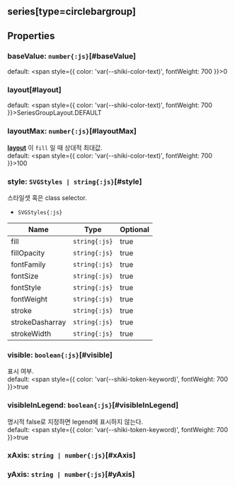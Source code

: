 ## series[type=circlebargroup]

## Properties

### baseValue: `number{:js}`[#baseValue]
default: <span style={{ color: 'var(--shiki-color-text)', fontWeight: 700 }}>0</span>
### layout[#layout]


default: <span style={{ color: 'var(--shiki-color-text)', fontWeight: 700 }}>SeriesGroupLayout.DEFAULT</span>
### layoutMax: `number{:js}`[#layoutMax]
**[layout](#layout)** 이  `fill` 일 때 상대적 최대값.  
default: <span style={{ color: 'var(--shiki-color-text)', fontWeight: 700 }}>100</span>
### style: `SVGStyles | string{:js}`[#style]
스타일셋 혹은 class selector.  
- `SVGStyles{:js}` 

| Name | Type | Optional |  
| ----- | ----- | ----- |  
| fill | `string{:js}` | true |  
| fillOpacity | `string{:js}` | true |  
| fontFamily | `string{:js}` | true |  
| fontSize | `string{:js}` | true |  
| fontStyle | `string{:js}` | true |  
| fontWeight | `string{:js}` | true |  
| stroke | `string{:js}` | true |  
| strokeDasharray | `string{:js}` | true |  
| strokeWidth | `string{:js}` | true |
### visible: `boolean{:js}`[#visible]
표시 여부.  
default: <span style={{ color: 'var(--shiki-token-keyword)', fontWeight: 700 }}>true</span>
### visibleInLegend: `boolean{:js}`[#visibleInLegend]
명시적 false로 지정하면 legend에 표시하지 않는다.  
default: <span style={{ color: 'var(--shiki-token-keyword)', fontWeight: 700 }}>true</span>
### xAxis: `string | number{:js}`[#xAxis]

### yAxis: `string | number{:js}`[#yAxis]
